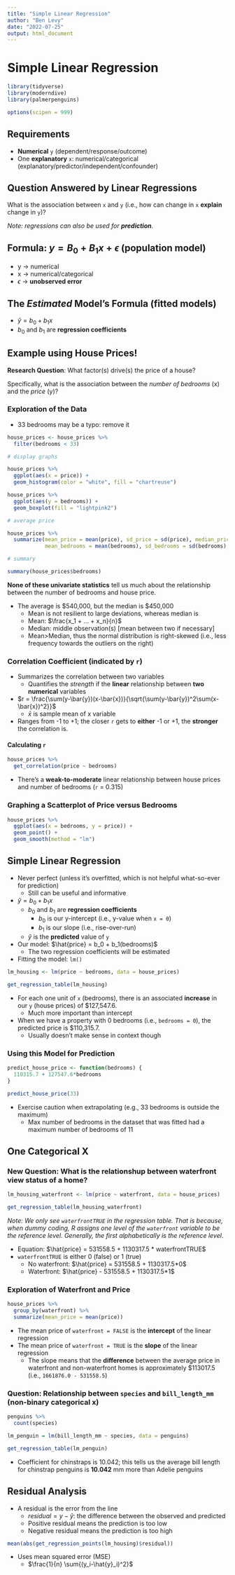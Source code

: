 ```yaml
---
title: "Simple Linear Regression"
author: "Ben Levy"
date: "2022-07-25"
output: html_document
---
```


# Simple Linear Regression

```r
library(tidyverse)
library(moderndive)
library(palmerpenguins)

options(scipen = 999)
```

## Requirements

-   **Numerical** `y` (dependent/response/outcome)
-   One **explanatory** `x`: numerical/categorical (explanatory/predictor/independent/confounder)

## Question Answered by Linear Regressions

What is the association between `x` and `y` (i.e., how can change in `x` **explain** change in `y`)?

*Note: regressions can also be used for **prediction**.*

## Formula: $y = B_0 + B_1x + \epsilon$ (population model)

-   y -\> numerical
-   x -\> numerical/categorical
-   $\epsilon$ -\> **unobserved error**

## The *Estimated* Model's Formula (fitted models)

-   $\hat{y} = b_0 + b_1x$
-   $b_0$ and $b_1$ are **regression coefficients**

## Example using House Prices!

**Research Question**: What factor(s) drive(s) the price of a house?

Specifically, what is the association between the *number of bedrooms* (x) and the *price* (y)?

### Exploration of the Data

-   33 bedrooms may be a typo: remove it

```r
house_prices <- house_prices %>%
  filter(bedrooms < 33)
```

```r
# display graphs

house_prices %>%
  ggplot(aes(x = price)) +
  geom_histogram(color = "white", fill = "chartreuse")

house_prices %>%
  ggplot(aes(y = bedrooms)) +
  geom_boxplot(fill = "lightpink2")

# average price

house_prices %>%
  summarize(mean_price = mean(price), sd_price = sd(price), median_price = median(price),
            mean_bedrooms = mean(bedrooms), sd_bedrooms = sd(bedrooms), median_bedrooms = median(bedrooms))

# summary

summary(house_prices$bedrooms)
```

**None of these univariate statistics** tell us much about the relationship between the number of bedrooms and house price.

-   The average is \$540,000, but the median is \$450,000
    -   Mean is not resilient to large deviations, whereas median is
    -   Mean: $\frac{x_1 + ... + x_n}{n}$
    -   Median: middle observation(s) [mean between two if necessary]
    -   Mean\>Median, thus the normal distribution is right-skewed (i.e., less frequency towards the outliers on the right)

### Correlation Coefficient (indicated by `r`)

-   Summarizes the correlation between two variables
    -   Quantifies the *strength* if the **linear** relationship between **two** **numerical** variables
-   $r = \frac{\sum(y-\bar{y})(x-\bar{x})}{\sqrt{\sum(y-\bar{y})^2\sum(x-\bar{x})^2}}$
    -   $\bar{x}$ is sample mean of x variable
-   Ranges from -1 to +1; the closer `r` gets to **either** -1 or +1, the **stronger** the correlation is.

#### Calculating `r`

```r
house_prices %>%
  get_correlation(price ~ bedrooms)
```

-   There's a **weak-to-moderate** linear relationship between house prices and number of bedrooms (`r` = 0.315)

### Graphing a Scatterplot of Price versus Bedrooms

```r
house_prices %>%
  ggplot(aes(x = bedrooms, y = price)) +
  geom_point() +
  geom_smooth(method = "lm") 
```

## Simple Linear Regression

-   Never perfect (unless it's overfitted, which is not helpful what-so-ever for prediction)
    -   Still can be useful and informative
-   $\hat{y} = b_0 + b_1x$
    -   $b_0$ and $b_1$ are **regression coefficients**
        -   $b_0$ is our y-intercept (i.e., y-value when `x = 0`)
        -   $b_1$ is our slope (i.e., rise-over-run)
    -   $\hat{y}$ is the **predicted** value of `y`
-   Our model: $\hat{price} = b_0 + b_1(bedrooms)$
    -   The two regression coefficients will be estimated
-   Fitting the model: `lm()`

```r
lm_housing <- lm(price ~ bedrooms, data = house_prices)

get_regression_table(lm_housing)
```

-   For each one unit of `x` (bedrooms), there is an associated **increase** in our `y` (house prices) of \$127,547.6.
    -   Much more important than intercept
-   When we have a property with 0 bedrooms (i.e., `bedrooms = 0`), the predicted price is \$110,315.7.
    -   Usually doesn't make sense in context though

### Using this Model for Prediction

```r
predict_house_price <- function(bedrooms) {
  110315.7 + 127547.6*bedrooms
}

predict_house_price(33)
```

-   Exercise caution when extrapolating (e.g., 33 bedrooms is outside the maximum)
    -   Max number of bedrooms in the dataset that was fitted had a maximum number of bedrooms of 11

## One Categorical X

### **New Question**: What is the relationshup between **waterfront view status** of a home?

```r
lm_housing_waterfront <- lm(price ~ waterfront, data = house_prices)

get_regression_table(lm_housing_waterfront)
```

*Note: We only see `waterfrontTRUE` in the regression table. That is because, when dummy coding, R assigns one level of the `waterfront` variable to be the reference level. Generally, the first alphabetically is the reference level*.

-   Equation: $\hat{price} = 531558.5 + 1130317.5 * waterfrontTRUE$
-   `waterfrontTRUE` is either 0 (false) or 1 (true)
    -   No waterfront: $\hat{price} = 531558.5 + 1130317.5*0$
    -   Waterfront: $\hat{price} - 531558.5 + 1130317.5*1$

### Exploration of Waterfront and Price

```r
house_prices %>%
  group_by(waterfront) %>%
  summarize(mean_price = mean(price))
```

-   The mean price of `waterfront = FALSE` is the **intercept** of the linear regression
-   The mean price of `waterfront = TRUE` is the **slope** of the linear regression
    -   The slope means that the **difference** between the average price in waterfront and non-waterfront homes is approximately \$113017.5 (i.e., `1661876.0 - 531558.5`)

### **Question: Relationship between `species` and `bill_length_mm`** (non-binary categorical x)

```r
penguins %>%
  count(species)
```

```r
lm_penguin = lm(bill_length_mm ~ species, data = penguins)

get_regression_table(lm_penguin)
```

-   Coefficient for chinstraps is 10.042; this tells us the average bill length for chinstrap penguins is **10.042** mm more than Adelie penguins

## Residual Analysis

-   A residual is the error from the line
    -   $residual = y - \hat{y}$: the difference between the observed and predicted
    -   Positive residual means the prediction is too low
    -   Negative residual means the prediction is too high

```r
mean(abs(get_regression_points(lm_housing)$residual))
```

-   Uses mean squared error (MSE)
    -   $\frac{1}{n} \sum{(y_i-\hat{y}_i)^2}$
